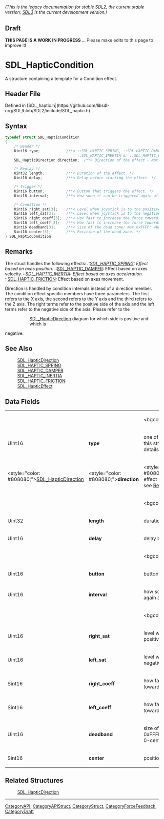 ====== (This is the legacy documentation for stable SDL2, the current stable version; [https://wiki.libsdl.org/SDL3/ SDL3] is the current development version.) ======

== Draft ==

'''THIS PAGE IS A WORK IN PROGRESS''' ... Please make edits to this page to improve it!
= SDL_HapticCondition =

A structure containing a template for a Condition effect.

== Header File ==

Defined in [SDL_haptic.h](https://github.com/libsdl-org/SDL/blob/SDL2/include/SDL_haptic.h)

== Syntax ==

<syntaxhighlight lang='c'>
typedef struct SDL_HapticCondition
{
    /* Header */
    Uint16 type;            /**< ::SDL_HAPTIC_SPRING, ::SDL_HAPTIC_DAMPER,
                                 ::SDL_HAPTIC_INERTIA or ::SDL_HAPTIC_FRICTION */
    SDL_HapticDirection direction;  /**< Direction of the effect - Not used ATM. */

    /* Replay */
    Uint32 length;          /**< Duration of the effect. */
    Uint16 delay;           /**< Delay before starting the effect. */

    /* Trigger */
    Uint16 button;          /**< Button that triggers the effect. */
    Uint16 interval;        /**< How soon it can be triggered again after button. */

    /* Condition */
    Uint16 right_sat[3];    /**< Level when joystick is to the positive side; max 0xFFFF. */
    Uint16 left_sat[3];     /**< Level when joystick is to the negative side; max 0xFFFF. */
    Sint16 right_coeff[3];  /**< How fast to increase the force towards the positive side. */
    Sint16 left_coeff[3];   /**< How fast to increase the force towards the negative side. */
    Uint16 deadband[3];     /**< Size of the dead zone; max 0xFFFF: whole axis-range when 0-centered. */
    Sint16 center[3];       /**< Position of the dead zone. */
} SDL_HapticCondition;</syntaxhighlight>

== Remarks ==

The struct handles the following effects: '' ::[[SDL_HAPTIC_SPRING]]:
Effect based on axes position. '' ::[[SDL_HAPTIC_DAMPER]]: Effect based on
axes velocity. '' ::[[SDL_HAPTIC_INERTIA]]: Effect based on axes
acceleration. '' ::[[SDL_HAPTIC_FRICTION]]: Effect based on axes movement.

Direction is handled by condition internals instead of a direction member.
The condition effect specific members have three parameters. The first
refers to the X axis, the second refers to the Y axis and the third refers
to the Z axis. The right terms refer to the positive side of the axis and
the left terms refer to the negative side of the axis. Please refer to the
::[[SDL_HapticDirection]] diagram for which side is positive and which is
negative.

== See Also ==

:[[SDL_HapticDirection]]
:[[SDL_HAPTIC_SPRING]]
:[[SDL_HAPTIC_DAMPER]]
:[[SDL_HAPTIC_INERTIA]]
:[[SDL_HAPTIC_FRICTION]]
:[[SDL_HapticEffect]]


== Data Fields ==

{|
|
|
|<bgcolor="#EDEDED">''Header''
|-
|Uint16
|'''type'''
|one of the effects handled by this structure; see [[#type|Remarks]] for details
|-
|<style="color: #808080;">[[SDL_HapticDirection]]
|<style="color: #808080;">'''direction'''
|<style="color: #808080;">direction of the effect - not used at the moment; see [[#direction|Remarks]] for details
|-
|
|
|<bgcolor="#EDEDED">''Replay''
|-
|Uint32
|'''length'''
|duration of the effect
|-
|Uint16
|'''delay'''
|delay before starting the effect
|-
|
|
|<bgcolor="#EDEDED">''Trigger''
|-
|Uint16
|'''button'''
|button that triggers the effect
|-
|Uint16
|'''interval'''
|how soon it can be triggered again after button
|-
|
|
|<bgcolor="#EDEDED">''Condition''
|-
|Uint16
|'''right_sat'''
|level when joystick is to the positive side; max 0xFFFF
|-
|Uint16
|'''left_sat'''
|level when joystick is to the negative side; max 0xFFFF
|-
|Sint16
|'''right_coeff'''
|how fast to increase the force towards the positive side
|-
|Sint16
|'''left_coeff'''
|how fast to increase the force towards the negative side
|-
|Uint16
|'''deadband'''
|size of the dead zone; max 0xFFFF: whole axis-range when 0-centered <!-- (units)? --> 
|-
|Sint16
|'''center'''
|position of the dead zone
|}
<!-- <span style="color: green;">All of the Condition fields had a [3] that was left out. Should it be in?</span> -->

== Related Structures ==

:[[SDL_HapticDirection]]

----
[[CategoryAPI]], [[CategoryAPIStruct]], [[CategoryStruct]], [[CategoryForceFeedback]], [[CategoryDraft]]


